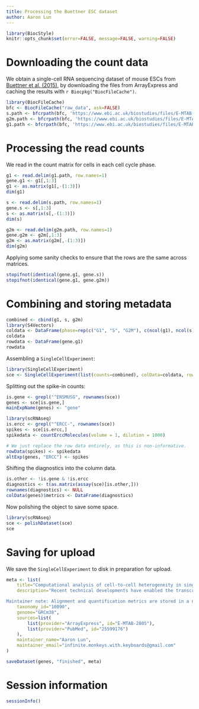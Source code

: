 ```yaml
---
title: Processing the Buettner ESC dataset
author: Aaron Lun
---
```


```r
library(BiocStyle)
knitr::opts_chunk$set(error=FALSE, message=FALSE, warning=FALSE)
```

# Downloading the count data

We obtain a single-cell RNA sequencing dataset of mouse ESCs from [Buettner et al. (2015)](https://doi.org/10.1038/nbt.3102),
by downloading the files from ArrayExpress and caching the results with `r Biocpkg("BiocFileCache")`.

```r
library(BiocFileCache)
bfc <- BiocFileCache("raw_data", ask=FALSE)
s.path <- bfcrpath(bfc, 'https://www.ebi.ac.uk/biostudies/files/E-MTAB-2805/S_singlecells_counts.txt')
g2m.path <- bfcrpath(bfc, 'https://www.ebi.ac.uk/biostudies/files/E-MTAB-2805/G2M_singlecells_counts.txt')
g1.path <- bfcrpath(bfc, 'https://www.ebi.ac.uk/biostudies/files/E-MTAB-2805/G1_singlecells_counts.txt')
```

# Processing the read counts

We read in the count matrix for cells in each cell cycle phase.

```r
g1 <- read.delim(g1.path, row.names=1)
gene.g1 <- g1[,1:3]
g1 <- as.matrix(g1[,-(1:3)])
dim(g1)

s <- read.delim(s.path, row.names=1)
gene.s <- s[,1:3]
s <- as.matrix(s[,-(1:3)])
dim(s)

g2m <- read.delim(g2m.path, row.names=1)
gene.g2m <- g2m[,1:3]
g2m <- as.matrix(g2m[,-(1:3)])
dim(g2m)
```

Applying some sanity checks to ensure that the rows are the same across matrices.

```r
stopifnot(identical(gene.g1, gene.s))
stopifnot(identical(gene.g1, gene.g2m))
```

# Combining and storing metadata

```r
combined <- cbind(g1, s, g2m)
library(S4Vectors)
coldata <- DataFrame(phase=rep(c("G1", "S", "G2M"), c(ncol(g1), ncol(s), ncol(g2m))))
coldata
rowdata <- DataFrame(gene.g1)
rowdata
```

Assembling a `SingleCellExperiment`:

```r
library(SingleCellExperiment)
sce <- SingleCellExperiment(list(counts=combined), colData=coldata, rowData=rowdata)
```

Splitting out the spike-in counts:

```r
is.gene <- grepl("^ENSMUSG", rownames(sce))
genes <- sce[is.gene,]
mainExpName(genes) <- "gene"

library(scRNAseq)
is.ercc <- grepl("^ERCC-", rownames(sce))
spikes <- sce[is.ercc,]
spikedata <- countErccMolecules(volume = 1, dilution = 1000)

# We just replace the row data entirely, as this is non-informative.
rowData(spikes) <- spikedata
altExp(genes, "ERCC") <- spikes
```

Shifting the diagnostics into the column data.

```r
is.other <- !is.gene & !is.ercc
diagnostics <- t(as.matrix(assay(sce)[is.other,]))
rownames(diagnostics) <- NULL
colData(genes)$metrics <- DataFrame(diagnostics)
```

Now polishing the object to save some space.

```r
library(scRNAseq)
sce <- polishDataset(sce)
sce
```

# Saving for upload 

We save the `SingleCellExperiment` to disk in preparation for upload.

```r
meta <- list(
    title="Computational analysis of cell-to-cell heterogeneity in single-cell RNA-sequencing data reveals hidden subpopulations of cells",
    description="Recent technical developments have enabled the transcriptomes of hundreds of cells to be assayed in an unbiased manner, opening up the possibility that new subpopulations of cells can be found. However, the effects of potential confounding factors, such as the cell cycle, on the heterogeneity of gene expression and therefore on the ability to robustly identify subpopulations remain unclear. We present and validate a computational approach that uses latent variable models to account for such hidden factors. We show that our single-cell latent variable model (scLVM) allows the identification of otherwise undetectable subpopulations of cells that correspond to different stages during the differentiation of naive T cells into T helper 2 cells. Our approach can be used not only to identify cellular subpopulations but also to tease apart different sources of gene expression heterogeneity in single-cell transcriptomes.

Maintainer note: Alignment and quantification metrics are stored in a nested `metrics` data frame in the column data. Molecule counts for ERCC spike-ins are computed based on a volume of 1 nL per cell and a dilution of 1:1000",
    taxonomy_id="10090",
    genome="GRCm38",
    sources=list(
        list(provider="ArrayExpress", id="E-MTAB-2805"),
        list(provider="PubMed", id="25599176")
    ),
    maintainer_name="Aaron Lun",
    maintainer_email="infinite.monkeys.with.keyboards@gmail.com"
)

saveDataset(genes, "finished", meta)
```

# Session information

```r
sessionInfo()
```
